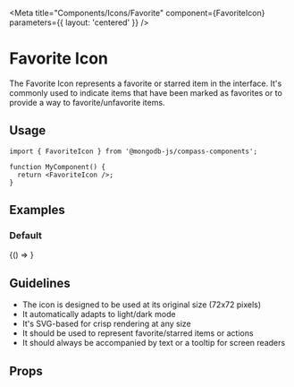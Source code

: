 
<Meta
  title="Components/Icons/Favorite"
  component={FavoriteIcon}
  parameters={{ layout: 'centered' }}
/>

# Favorite Icon

The Favorite Icon represents a favorite or starred item in the interface. It's commonly used to indicate items that have been marked as favorites or to provide a way to favorite/unfavorite items.

## Usage

```tsx
import { FavoriteIcon } from '@mongodb-js/compass-components';

function MyComponent() {
  return <FavoriteIcon />;
}
```

## Examples

### Default

<Story name="Default">{() => <FavoriteIcon />}</Story>

## Guidelines

- The icon is designed to be used at its original size (72x72 pixels)
- It automatically adapts to light/dark mode
- It's SVG-based for crisp rendering at any size
- It should be used to represent favorite/starred items or actions
- It should always be accompanied by text or a tooltip for screen readers

## Props

<Controls />
